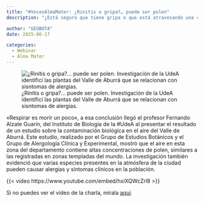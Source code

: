 ```yaml
---
title: "#VocesAlmaMater: ¿Rinitis o gripa?… puede ser polen"
description: "¿Está seguro que tiene gripa o que está atravesando una crisis de rinitis? ¡Puede ser polen!"

author: "GEOBOTA"
date: 2025-06-17

categories:
  - Webinar
  - Alma Mater
---
```


![¿Rinitis o gripa?… puede ser polen. Investigación de la UdeA identificí las plantas del Valle de Aburrá que se relacionan con sisntomas de alergias.](image.jpg){fig-align="center"}

«Respirar es morir un poco», a esa conclusión llegó el profesor Fernando Alzate Guarín, del Instituto de Biología de la #UdeA al presentar el resultado de un estudio sobre la contaminación biológica en el aire del Valle de Aburrá. Este estudio, realizado por el Grupo de Estudios Botánicos y el Grupo de Alergología Clínica y Experimental, mostró que el aire en esta zona del departamento contiene altas concentraciones de polen, similares a las registradas en zonas templadas del mundo. La investigación también evidenció que varias especies presentes en la atmósfera de la ciudad pueden causar alergias y síntomas clínicos en la población. 

{{< video https://www.youtube.com/embed/hxiXQWcZrl8 >}}

Si no puedes ver el vídeo de la charla, mírala [aquí](https://www.youtube.com/live/hxiXQWcZrl8/).
